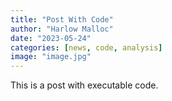 ```yaml
---
title: "Post With Code"
author: "Harlow Malloc"
date: "2023-05-24"
categories: [news, code, analysis]
image: "image.jpg"
---
```


This is a post with executable code.
